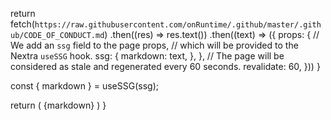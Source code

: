 
  return fetch(`https://raw.githubusercontent.com/onRuntime/.github/master/.github/CODE_OF_CONDUCT.md`)
    .then((res) => res.text())
    .then((text) => ({
      props: {
        // We add an `ssg` field to the page props,
        // which will be provided to the Nextra `useSSG` hook.
        ssg: {
          markdown: text,
        },
      },
      // The page will be considered as stale and regenerated every 60 seconds.
      revalidate: 60,
    }))
}

  const { markdown } = useSSG(ssg);
  
  return (
    <Markdown>
      {markdown}
    </Markdown>
  )
}

<CodeOfConduct />
